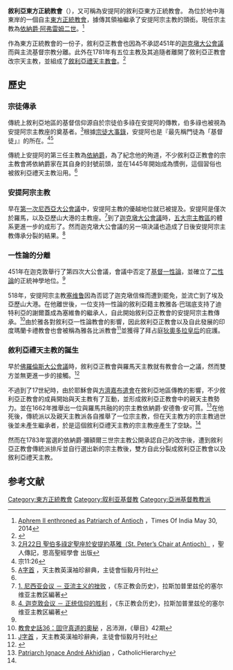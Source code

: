 '''敘利亞東方正統教會'''（{{lang-syc|ܥܕܬܐ ܣܘܪܝܝܬܐ ܬܪܝܨܬ ܫܘܒܚܐ}}），又可稱為安提阿的敘利亞東方正統教會。
為位於地中海東岸的一個自主[[東方正統教會|東方正統教會]]，據傳其領袖繼承了安提阿宗主教的頭銜。現任宗主教為[[依納爵·阿弗雷姆二世·卡里姆|依納爵·阿弗雷姆二世]]。<ref>[http://timesofindia.indiatimes.com/city/kochi/Aphrem-II-enthroned-as-Patriarch-of-Antioch/articleshow/35740731.cms Aphrem II enthroned as Patriarch of Antioch] {{Wayback|url=http://timesofindia.indiatimes.com/city/kochi/Aphrem-II-enthroned-as-Patriarch-of-Antioch/articleshow/35740731.cms |date=20170104150236 }}，Times Of India May 30, 2014</ref>

作為東方正統教會的一份子，敘利亞正教會也因為不承認451年的[[迦克墩大公會議|迦克墩大公會議]]而與主流基督宗教分離。此外在1781年有五位主教及其追隨者離開了敘利亞正教會改宗天主教，並組成了[[敘利亞禮天主教會|敘利亞禮天主教會]]。<ref name="CNEWA">{{cite web|title=The Syrian Catholic Church (敘利亞禮天主教)|url=http://www.cnewa.org/default.aspx?ID=65&pagetypeID=9&sitecode=HQ&pageno=1|publisher=CNEWA|language=EN|accessdate=2016-05-08|archive-date=2016-03-14|archive-url=https://web.archive.org/web/20160314102633/http://cnewa.org/default.aspx?ID=65&pagetypeID=9&sitecode=hq&pageno=1|dead-url=yes}}</ref>

==歷史==
===宗徒傳承===
傳統上敘利亞地區的基督信仰源自於宗徒伯多祿在安提阿的傳教，伯多祿也被視為安提阿宗主教座的奠基者。<ref>[http://www.ccreadbible.org/Members/Bona/reading/saintbiography/0222-st-peter2019s-chair-at-antioch 2月22日 聖伯多祿定聖座於安提約基雅（St. Peter’s Chair at Antioch）] {{Wayback|url=http://www.ccreadbible.org/Members/Bona/reading/saintbiography/0222-st-peter2019s-chair-at-antioch |date=20160605094536 }}，聖人傳記，思高聖經學會 出版</ref>根據[[宗徒大事錄|宗徒大事錄]]，安提阿也是『最先稱門徒為「基督徒」』的所在。<ref>宗11:26</ref><ref>[http://www.peterpoon.idv.hk/Resource/Dictionary/A.htm A字首] {{Wayback|url=http://www.peterpoon.idv.hk/Resource/Dictionary/A.htm |date=20160304113729 }}，天主教英漢袖珍辭典，主徒會恒毅月刊社</ref>

傳統上安提阿的第三任主教為[[安條克的依納爵|依納爵]]，為了紀念他的殉道，不少敘利亞正教會的宗主教會將依納爵家在其自身的封號前頭，並在1445年開始成為慣例，這個習俗也被敘利亞禮天主教沿用。<ref name="CNEWA" />

===安提阿宗主教===
早在[[第一次尼西亞大公會議|第一次尼西亞大公會議]]中，安提阿主教的優越地位就已被提及。安提阿是僅次於羅馬，以及亞歷山大港的主教座。<ref>[http://orthodox.cn/history/abridged/2_cn.htm#2212 1. 尼西亚会议 － 亚流主义的挫败] {{Wayback|url=http://orthodox.cn/history/abridged/2_cn.htm#2212 |date=20160312132020 }}，《东正教会历史》，拉斯加普里兹伦的塞尔维亚主教区編著</ref>到了[[迦克墩大公會議|迦克墩大公會議]]時，[[五大宗主教區|五大宗主教區]]的體系更進一步的成形了。然而迦克墩大公會議的另一項決議也造成了日後安提阿宗主教傳承分裂的結果。<ref name="迦">[http://orthodox.cn/history/abridged/2_cn.htm#224 4. 迦克敦会议 － 正统信仰的胜利] {{Wayback|url=http://orthodox.cn/history/abridged/2_cn.htm#224 |date=20160312132020 }}，《东正教会历史》，拉斯加普里兹伦的塞尔维亚主教区編著</ref>

===一性論的分離===
451年在迦克敦舉行了第四次大公會議，會議中否定了[[基督一性論|基督一性論]]，並確立了[[二性論|二性論]]的正統神學地位。<ref name="迦" />

518年，安提阿宗主教[[安条克的塞维鲁|塞维鲁]]因為否認了迦克墩信條而遭到罷免，並流亡到了埃及亞歷山大港。在他離世後，一位支持一性論的敘利亞籍主教雅各·巴瑞底支持了迪特利亞的謝爾蓋成為塞維魯的繼承人，自此開始敘利亞正教會的安提阿宗主教傳承。<ref>[http://behold.oc.org/?tag=%E7%BE%85%E9%A6%AC%E5%B8%9D%E5%9C%8B%E8%88%87%E5%9F%BA%E7%9D%A3%E6%95%99 教會史話36：固守真道的奧秘] {{Wayback|url=http://behold.oc.org/?tag=%E7%BE%85%E9%A6%AC%E5%B8%9D%E5%9C%8B%E8%88%87%E5%9F%BA%E7%9D%A3%E6%95%99 |date=20160411235705 }}，呂沛淵，《舉目》42期</ref>由於雅各對敘利亞一性論教會的影響，因此敘利亞正教會以及自此發展的印度瑪蘭卡禮教會也會被稱為雅各比派教會<ref>[http://www.peterpoon.idv.hk/Resource/Dictionary/J.htm J字首] {{Wayback|url=http://www.peterpoon.idv.hk/Resource/Dictionary/J.htm |date=20160403072058 }}，天主教英漢袖珍辭典，主徒會恒毅月刊社</ref>並獲得了拜占庭[[狄奧多拉皇后_(查士丁尼一世)|狄奧多拉皇后]]的庇護。

===敘利亞禮天主教的誕生===
早於[[佛羅倫斯大公會議|佛羅倫斯大公會議]]時，敘利亞正教會與羅馬天主教就有教會合一之議，然而雙方並無更進一步的接觸。<ref>{{cite web|title=佛罗伦斯大公会议|url=http://www.ccccn.org/book/html/131/7321.html|work=神學辭典|accessdate=2016-05-17|archive-date=2016-03-05|archive-url=https://web.archive.org/web/20160305140144/http://www.ccccn.org/book/html/131/7321.html|dead-url=no}}</ref>

不過到了17世紀時，由於耶穌會與[[方濟嘉布遣會|方濟嘉布遣會]]在敘利亞地區傳教的影響，不少敘利亞正教會的成員開始與天主教有了互動，並形成敘利亞正教會中的親天主教勢力。並在1662年推舉出一位與羅馬共融的的宗主教依納爵·安德魯·安可賈。<ref>[http://www.catholic-hierarchy.org/bishop/bakhid.html Patriarch Ignace André Akhidjan] {{Wayback|url=http://www.catholic-hierarchy.org/bishop/bakhid.html |date=20160305081914 }}，CatholicHierarchy</ref>在他死後，傳統派以及親天主教派各自推舉了一位宗主教，但在天主教方的宗主教過世後並未產生繼承者，於是這個敘利亞禮天主教的宗主教座產生了空缺。<ref name="CNEWA"/>

然而在1783年當選的依納爵·彌額爾三世宗主教公開承認自己的改宗後，遭到敘利亞正教會傳統派排斥並自行選出新的宗主教後，雙方自此分裂成敘利亞正教會以及敘利亞禮天主教。

==参考文献==
{{reflist}}

[[Category:東方正統教會|Category:東方正統教會]]
[[Category:叙利亚基督教|Category:叙利亚基督教]]
[[Category:亞洲基督教教派|Category:亞洲基督教教派]]